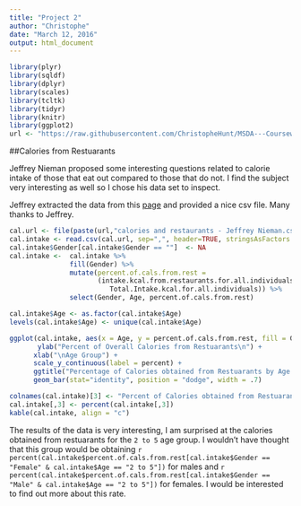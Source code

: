 ```yaml
---
title: "Project 2"
author: "Christophe"
date: "March 12, 2016"
output: html_document
---
```

```r
library(plyr)
library(sqldf)
library(dplyr)
library(scales)
library(tcltk)
library(tidyr)
library(knitr)
library(ggplot2)
url <- "https://raw.githubusercontent.com/ChristopheHunt/MSDA---Coursework/master/Data%20607/Homework/data/"
```

##Calories from Restuarants

Jeffrey Nieman proposed some interesting questions related to calorie intake of those that eat out compared to those that do not. I find the subject very interesting as well so I chose his data set to inspect. 

Jeffrey extracted the data from this [page](http://www.ars.usda.gov/SP2UserFiles/Place/80400530/pdf/1112/Table_53_RST_GEN_11.pdf) and provided a nice csv file. Many thanks to Jeffrey. 

```r
cal.url <- file(paste(url,"calories and restaurants - Jeffrey Nieman.csv", sep = ""), open="r" )
cal.intake <- read.csv(cal.url, sep=",", header=TRUE, stringsAsFactors = FALSE)
cal.intake$Gender[cal.intake$Gender == ""]  <- NA
cal.intake <-  cal.intake %>% 
               fill(Gender) %>% 
               mutate(percent.of.cals.from.rest = 
                      (intake.kcal.from.restaurants.for.all.individuals/ 
                         Total.Intake.kcal.for.all.individuals)) %>% 
               select(Gender, Age, percent.of.cals.from.rest)

cal.intake$Age <- as.factor(cal.intake$Age)
levels(cal.intake$Age) <- unique(cal.intake$Age)

ggplot(cal.intake, aes(x = Age, y = percent.of.cals.from.rest, fill = Gender)) +
       ylab("Percent of Overall Calories from Restuarants\n") +
      xlab("\nAge Group") + 
      scale_y_continuous(label = percent) + 
      ggtitle("Percentage of Calories obtained from Restuarants by Age Group and Gender\n")+
      geom_bar(stat="identity", position = "dodge", width = .7)

colnames(cal.intake)[3] <- "Percent of Calories obtained from Restuarants"
cal.intake[,3] <- percent(cal.intake[,3])
kable(cal.intake, align = "c")
```

The results of the data is very interesting, I am surprised at the calories obtained from restuarants for the `2 to 5` age group. I wouldn't have thought that this group would be obtaining `r percent(cal.intake$percent.of.cals.from.rest[cal.intake$Gender == "Female" & cal.intake$Age == "2 to 5"])` for males and `r percent(cal.intake$percent.of.cals.from.rest[cal.intake$Gender == "Male" & cal.intake$Age == "2 to 5"])` for females. I would be interested to find out more about this rate. 

```r

```

